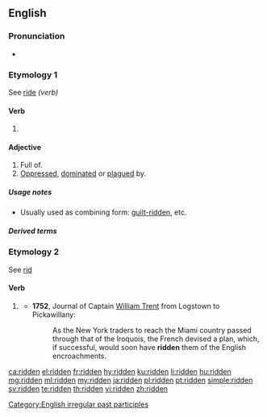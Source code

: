 {{also|-ridden}}
==English==

===Pronunciation===
* {{a|UK|US}} {{IPA|/ˈɹɪdn̩/|lang=en}}

===Etymology 1===
See [[ride#Verb|ride]] ''(verb)''

====Verb====
{{head|en|past participle}}

# {{past participle of|ride|lang=en|nocat=1}}

====Adjective====
{{en-adj}}

# Full of.
# [[oppress|Oppressed]], [[dominate|dominated]] or [[plague|plagued]] by.

=====Usage notes=====
* Usually used as combining form: [[guilt-ridden]], etc.

=====Derived terms=====
{{der4|lang=en|title=Terms derived from ''ridden''
|{{l|en|angst-ridden}}
|{{l|en|bedridden}}
|{{l|en|book-ridden}}
|{{l|en|caste-ridden}}
|{{l|en|church-ridden}}
|{{l|en|cliché-ridden}}
|{{l|en|cloud-ridden}}
|{{l|en|conflict-ridden}}
|{{l|en|court-ridden}}
|{{l|en|crime-ridden}}
|{{l|en|crisis-ridden}}
|{{l|en|debt-ridden}}
|{{l|en|disease-ridden}}
|{{l|en|drudgery-ridden}}
|{{l|en|drug-ridden}}
|{{l|en|dust-ridden}}
|{{l|en|flea-ridden}}
|{{l|en|gout-ridden}}
|{{l|en|guilt-ridden}}
|{{l|en|hagridden}}
|{{l|en|memory-ridden}}
|{{l|en|obstacle-ridden}}
|{{l|en|passion-ridden}}
|{{l|en|priest-ridden}}
|{{l|en|rat-ridden}}
|{{l|en|sleaze-ridden}}
|{{l|en|scandal-ridden}}
|{{l|en|scum-ridden}}
|{{l|en|sin-ridden}}
|{{l|en|sorrow-ridden}}
|{{l|en|strife-ridden}}
|{{l|en|violence-ridden}}
|{{l|en|war-ridden}}
|{{l|en|waste-ridden}}
|{{l|en|wormridden}}
}}

===Etymology 2===
See [[rid#Etymology_1|rid]]

====Verb====
{{head|en|past participle}}

# {{lb|en|rare|nonstandard}} {{past participle of|rid|lang=en|nocat=1}}
#* '''1752''', Journal of Captain [[w:William Trent|William Trent]] from Logstown to Pickawillany:
#*: As the New York traders to reach the Miami country passed through that of the Iroquois, the French devised a plan, which, if successful, would soon have '''ridden''' them of the English encroachments.

[[Category:English irregular past participles]]

[[ca:ridden]]
[[el:ridden]]
[[fr:ridden]]
[[hy:ridden]]
[[ku:ridden]]
[[li:ridden]]
[[hu:ridden]]
[[mg:ridden]]
[[ml:ridden]]
[[my:ridden]]
[[ja:ridden]]
[[pl:ridden]]
[[pt:ridden]]
[[simple:ridden]]
[[sv:ridden]]
[[te:ridden]]
[[th:ridden]]
[[vi:ridden]]
[[zh:ridden]]